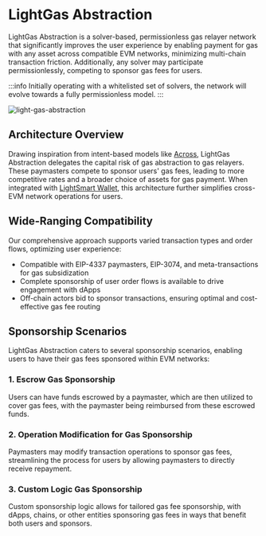 # LightGas Abstraction

LightGas Abstraction is a solver-based, permissionless gas relayer network that significantly improves the user experience by enabling payment for gas with any asset across compatible EVM networks, minimizing multi-chain transaction friction.
Additionally, any solver may participate permissionlessly, competing to sponsor gas fees for users.

:::info
Initially operating with a whitelisted set of solvers, the network will evolve towards a fully permissionless model.
:::

![light-gas-abstraction](/light-gas-abstraction.png)

## Architecture Overview

Drawing inspiration from intent-based models like [Across](https://across.to), LightGas Abstraction delegates the capital risk of gas abstraction to gas relayers.
These paymasters compete to sponsor users' gas fees, leading to more competitive rates and a broader choice of assets for gas payment.
When integrated with [LightSmart Wallet](/light-smart-wallet), this architecture further simplifies cross-EVM network operations for users.

## Wide-Ranging Compatibility

Our comprehensive approach supports varied transaction types and order flows, optimizing user experience:

- Compatible with EIP-4337 paymasters, EIP-3074, and meta-transactions for gas subsidization
- Complete sponsorship of user order flows is available to drive engagement with dApps
- Off-chain actors bid to sponsor transactions, ensuring optimal and cost-effective gas fee routing

## Sponsorship Scenarios

LightGas Abstraction caters to several sponsorship scenarios, enabling users to have their gas fees sponsored within EVM networks:

### 1. Escrow Gas Sponsorship

Users can have funds escrowed by a paymaster, which are then utilized to cover gas fees, with the paymaster being reimbursed from these escrowed funds.

### 2. Operation Modification for Gas Sponsorship

Paymasters may modify transaction operations to sponsor gas fees, streamlining the process for users by allowing paymasters to directly receive repayment.

### 3. Custom Logic Gas Sponsorship

Custom sponsorship logic allows for tailored gas fee sponsorship, with dApps, chains, or other entities sponsoring gas fees in ways that benefit both users and sponsors.
